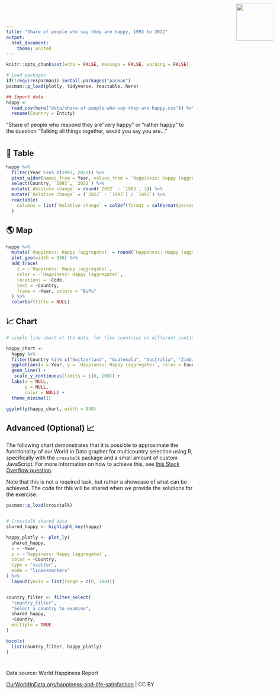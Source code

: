 ```yaml
---
title: "Share of people who say they are happy, 1993 to 2022"
output: 
  html_document:
    theme: united
---
```


<img src="Our_World_in_Data_logo.png" style='width: 100px; position:absolute; top:0; right:0; padding:10px;'/>

<link href='https://fonts.googleapis.com/css?family=Playfair Display' rel='stylesheet'>
<style>
h1 {
    font-family: Playfair Display, Georgia, Times New Roman, "Liberation Serif", serif;
}
</style>

```r
knitr::opts_chunk$set(echo = FALSE, message = FALSE, warning = FALSE)

# Load packages 
if(!require(pacman)) install.packages("pacman")
pacman::p_load(plotly, tidyverse, reactable, here)
```

```r
## Import data
happy <- 
  read_csv(here("data/share-of-people-who-say-they-are-happy.csv")) %>% 
  rename(Country = Entity)
```

“Share of people who respond they are "very happy" or "rather happy" to the question "Talking all things together, would you say you are...”

# {.tabset}

## 🔢 Table

```r
happy %>% 
  filter(Year %in% c(1993, 2022)) %>% 
  pivot_wider(names_from = Year, values_from = `Happiness: Happy (aggregate)`, id_cols = Country) %>% 
  select(Country, `1993`, `2022`) %>% 
  mutate(`Absolute change` = round(`2022` - `1993`, 3)) %>% 
  mutate(`Relative change` = (`2022` - `1993`) / `1993`) %>% 
  reactable(
    columns = list(`Relative change` = colDef(format = colFormat(percent = TRUE, digits = 1))) 
  )
```

## 🌎 Map

```r
happy %>% 
  mutate(`Happiness: Happy (aggregate)` = round(`Happiness: Happy (aggregate)`, 2)) %>%
  plot_geo(width = 940) %>% 
  add_trace(
    z = ~`Happiness: Happy (aggregate)`,
    color = ~`Happiness: Happy (aggregate)`,
    locations = ~Code,
    text = ~Country,
    frame = ~Year, colors = "BuPu"
  ) %>% 
  colorbar(title = NULL)
```


## 📈 Chart

```r
# simple line chart of the data, for five countries on different continents (ggplot, piped into ggplotly)

happy_chart <- 
  happy %>% 
  filter(Country %in% c("Switzerland", "Guatemala", "Australia", "Zimbabwe", "Japan")) %>%
  ggplot(aes(x = Year, y = `Happiness: Happy (aggregate)`, color = Country)) +
  geom_line() +
   scale_y_continuous(limits = c(0, 100)) +
  labs(x = NULL,
       y = NULL, 
       color = NULL) +
  theme_minimal() 

ggplotly(happy_chart, width = 940)
```

## Advanced (Optional) 📈

The following chart demonstrates that it is possible to approximate the functionality of our World in Data grapher for multicountry selection using R, specifically with the `crosstalk` package and a small amount of custom JavaScript. For more information on how to achieve this, see [this Stack Overflow question](https://stackoverflow.com/questions/67058016/how-to-set-default-values-in-filter-select-in-crosstalk-in-r-plotly).

Note that this is not a required task, but rather a showcase of what can be achieved. The code for this will be shared when we provide the solutions for the exercise.

```r
pacman::p_load(crosstalk)


# Crosstalk shared data
shared_happy <- highlight_key(happy)

happy_plotly <- plot_ly(
  shared_happy, 
  x = ~Year, 
  y = ~`Happiness: Happy (aggregate)`, 
  color = ~Country, 
  type = "scatter", 
  mode = "lines+markers"
) %>%
  layout(yaxis = list(range = c(0, 100)))


country_filter <- filter_select(
  "country_filter", 
  "Select a country to examine", 
  shared_happy, 
  ~Country, 
  multiple = TRUE
)

bscols(
  list(country_filter, happy_plotly)
)
```

<script>
function filter_default() {
  var default_countries = ["Switzerland", "Guatemala", "Australia", "Zimbabwe", "Japan"]; // Set default countries here
  document.getElementById("country_filter").getElementsByClassName("selectized")[0].selectize.setValue(default_countries, false);
}
window.onload = filter_default;
</script>


# {.unlisted}

Data source: World Happiness Report

[OurWorldInData.org/happiness-and-life-satisfaction](https://ourworldindata.org/grapher/happiness-cantril-ladder) | CC BY



